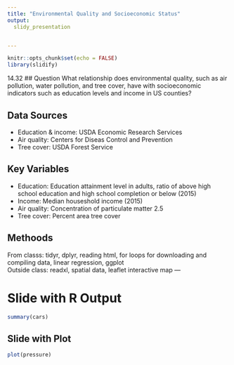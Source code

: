 ```yaml
---
title: "Environmental Quality and Socioeconomic Status"
output: 
  slidy_presentation


---
```


```r
knitr::opts_chunk$set(echo = FALSE)
library(slidify)
```
 14.32
## Question 
What relationship does environmental quality, such as air pollution, water pollution, and tree cover, have with socioeconomic indicators such as education levels and income in US counties?

## Data Sources  
- Education & income: USDA Economic Research Services  
- Air quality: Centers for Diseas Control and Prevention
- Tree cover: USDA Forest Service

## Key Variables  
- Education: Education attainment level in adults, ratio of above high school education and high school completion or below (2015)
- Income: Median houseshold income (2015)
- Air quality: Concentration of particulate matter 2.5
- Tree cover: Percent area tree cover

## Methoods
From classs: tidyr, dplyr, reading html, for loops for downloading and compiling data, linear regression, ggplot   
Outside class: readxl, spatial data, leaflet interactive map
---

# Slide with R Output

```r
summary(cars)
```

## Slide with Plot

```r
plot(pressure)
```

